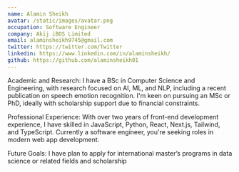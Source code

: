 ```yaml
---
name: Alamin Sheikh
avatar: /static/images/avatar.png
occupation: Software Engineer
company: Akij iBOS Limited
email: alaminsheikh9745@gmail.com
twitter: https://twitter.com/Twitter
linkedin: https://www.linkedin.com/in/alaminsheikh/
github: https://github.com/alaminsheikh01
---
```


Academic and Research:
I have a BSc in Computer Science and Engineering, with research focused on AI, ML, and NLP, including a recent publication on speech emotion recognition. I'm keen on pursuing an MSc or PhD, ideally with scholarship support due to financial constraints.

Professional Experience:
With over two years of front-end development experience, I have skilled in JavaScript, Python, React, Next.js, Tailwind, and TypeScript. Currently a software engineer, you're seeking roles in modern web app development.

Future Goals:
I have plan to apply for international master’s programs in data science or related fields and scholarship
